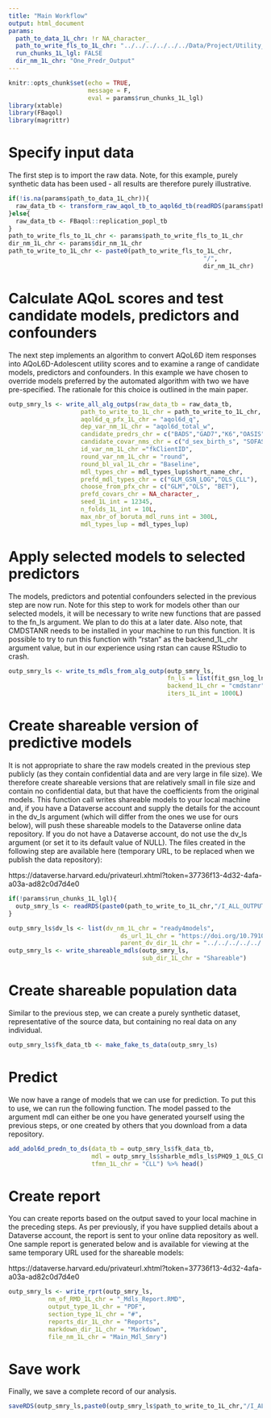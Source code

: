 ```yaml
---
title: "Main Workflow"
output: html_document
params:
  path_to_data_1L_chr: !r NA_character_
  path_to_write_fls_to_1L_chr: "../../../../../../Data/Project/Utility_Models"
  run_chunks_1L_lgl: FALSE
  dir_nm_1L_chr: "One_Predr_Output"
---
```


```r
knitr::opts_chunk$set(echo = TRUE,
                      message = F,
                      eval = params$run_chunks_1L_lgl)
library(xtable) 
library(FBaqol) 
library(magrittr)
```

# Specify input data

The first step is to import the raw data. Note, for this example, purely synthetic data has been used - all results are therefore purely illustrative.

```r
if(!is.na(params$path_to_data_1L_chr)){
  raw_data_tb <- transform_raw_aqol_tb_to_aqol6d_tb(readRDS(params$path_to_data_1L_chr))
}else{
  raw_data_tb <- FBaqol::replication_popl_tb
}
path_to_write_fls_to_1L_chr <- params$path_to_write_fls_to_1L_chr
dir_nm_1L_chr <- params$dir_nm_1L_chr
path_to_write_to_1L_chr <- paste0(path_to_write_fls_to_1L_chr,
                                                      "/",
                                                      dir_nm_1L_chr)
```

# Calculate AQoL scores and test candidate models, predictors and confounders

The next step implements an algorithm to convert AQoL6D item responses into AQoL6D-Adolescent utility scores and to examine a range of candidate models, predictors and confounders. In this example we have chosen to override models preferred by the automated algorithm with two we have pre-specified. The rationale for this choice is outlined in the main paper.

```r
outp_smry_ls <- write_all_alg_outps(raw_data_tb = raw_data_tb,
                    path_to_write_to_1L_chr = path_to_write_to_1L_chr,
                    aqol6d_q_pfx_1L_chr = "aqol6d_q",
                    dep_var_nm_1L_chr = "aqol6d_total_w",
                    candidate_predrs_chr = c("BADS","GAD7","K6","OASIS","PHQ9","SCARED"),
                    candidate_covar_nms_chr = c("d_sex_birth_s", "SOFAS", "c_p_diag_s", "c_clinical_staging_s", "d_age",  "d_sexual_ori_s", "d_country_bir_s", "d_relation_s", "d_studying_working"),
                    id_var_nm_1L_chr ="fkClientID",
                    round_var_nm_1L_chr = "round",
                    round_bl_val_1L_chr = "Baseline",
                    mdl_types_chr = mdl_types_lup$short_name_chr, 
                    prefd_mdl_types_chr = c("GLM_GSN_LOG","OLS_CLL"),
                    choose_from_pfx_chr = c("GLM","OLS", "BET"),
                    prefd_covars_chr = NA_character_,
                    seed_1L_int = 12345,
                    n_folds_1L_int = 10L,
                    max_nbr_of_boruta_mdl_runs_int = 300L,
                    mdl_types_lup = mdl_types_lup)

```

# Apply selected models to selected predictors

The models, predictors and potential confounders selected in the previous step are now run. Note for this step to work for models other than our selected models, it will be necessary to write new functions that are passed to the fn_ls argument. We plan to do this at a later date. Also note, that CMDSTANR needs to be installed in your machine to run this function. It is possible to try to run this function with "rstan" as the backend_1L_chr argument value, but in our experience using rstan can cause RStudio to crash.

```r
outp_smry_ls <- write_ts_mdls_from_alg_outp(outp_smry_ls,
                                            fn_ls = list(fit_gsn_log_lnk,fit_clg_log_tfmn),
                                            backend_1L_chr = "cmdstanr",
                                            iters_1L_int = 1000L)
```

# Create shareable version of predictive models
It is not appropriate to share the raw models created in the previous step publicly (as they contain confidential data and are very large in file size). We therefore create shareable versions that are relatively small in file size and contain no confidential data, but that have the coefficients from the original models. This function call writes shareable models to your local machine and, if you have a Dataverse account and supply the details for the account in the dv_ls argument (which will differ from the ones we use for ours below), will push these shareable models to the Dataverse online data repository. If you do not have  a Dataverse account, do not use the dv_ls argument (or set it to its default value of NULL). The files created in the following step are available here (temporary URL, to be replaced when we publish the data repository):

https://dataverse.harvard.edu/privateurl.xhtml?token=37736f13-4d32-4afa-a03a-ad82c0d7d4e0

```r
if(!params$run_chunks_1L_lgl){
  outp_smry_ls <- readRDS(paste0(path_to_write_to_1L_chr,"/I_ALL_OUTPUT_.RDS"))
}
```

```r
outp_smry_ls$dv_ls <- list(dv_nm_1L_chr = "ready4models",
                               ds_url_1L_chr = "https://doi.org/10.7910/DVN/GRZRY5",
                               parent_dv_dir_1L_chr = "../../../../../../Data/Dataverse")
outp_smry_ls <- write_shareable_mdls(outp_smry_ls,
                                     sub_dir_1L_chr = "Shareable")
```


# Create shareable population data

Similar to the previous step, we can create a purely synthetic dataset, representative of the source data, but containing no real data on any individual.

```r
outp_smry_ls$fk_data_tb <- make_fake_ts_data(outp_smry_ls)
```

# Predict


We now have a range of models that we can use for prediction. To put this to use, we can run the following function. The model passed to the argument mdl can either be one you have generated yourself using the previous steps, or one created by others that you download from a data repository.

```r
add_adol6d_predn_to_ds(data_tb = outp_smry_ls$fk_data_tb,
                       mdl = outp_smry_ls$sharble_mdls_ls$PHQ9_1_OLS_CLL,
                       tfmn_1L_chr = "CLL") %>% head() 
```

# Create report
You can create reports based on the output saved to your local machine in the preceding steps. As per previously, if you have supplied details about a Dataverse account, the report is sent to your online data repository as well. One sample report is generated below and is available for viewing at the same temporary URL used for the shareable models:

 https://dataverse.harvard.edu/privateurl.xhtml?token=37736f13-4d32-4afa-a03a-ad82c0d7d4e0

```r
outp_smry_ls <- write_rprt(outp_smry_ls,
           nm_of_RMD_1L_chr = "_Mdls_Report.RMD",
           output_type_1L_chr = "PDF",
           section_type_1L_chr = "#",
           reports_dir_1L_chr = "Reports",
           markdown_dir_1L_chr = "Markdown",
           file_nm_1L_chr = "Main_Mdl_Smry")
```

# Save work

Finally, we save a complete record of our analysis.

```r
saveRDS(outp_smry_ls,paste0(outp_smry_ls$path_to_write_to_1L_chr,"/I_ALL_OUTPUT_.RDS"))
```

